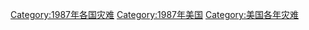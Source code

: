 [[Category:1987年各国灾难|Category:1987年各国灾难]]
[[Category:1987年美国|Category:1987年美国]]
[[Category:美国各年灾难|Category:美国各年灾难]]